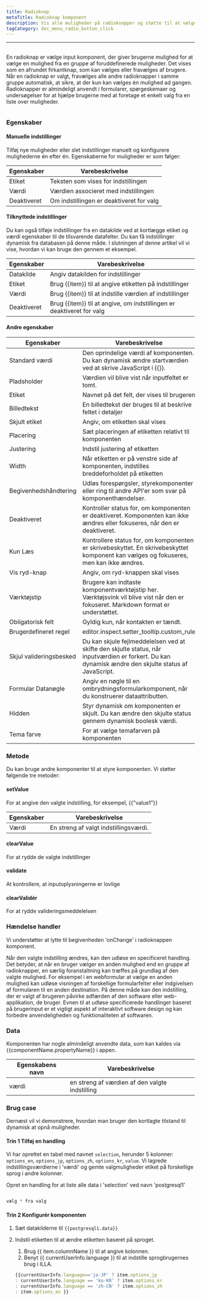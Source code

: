 ```yaml
---
title: Radioknap
metaTitle: Radioknap komponent
description: Vis alle muligheder på radioknapper og støtte til at vælge 1 mulighed.
tagCategory: doc_menu_radio_button_click
---
```


* * *

## <Heading hidden>Radioknap</Heading>

En radioknap er vælge input komponent, der giver brugerne mulighed for at vælge en mulighed fra en gruppe af foruddefinerede muligheder. Det vises som en afrundet firkantknap, som kan vælges eller fravælges af brugere. Når en radioknap er valgt, fravælges alle andre radioknapper i samme gruppe automatisk, at sikre, at der kun kan vælges én mulighed ad gangen. Radioknapper er almindeligt anvendt i formularer, spørgeskemaer og undersøgelser for at hjælpe brugerne med at foretage et enkelt valg fra en liste over muligheder.

<img src='https://cdn.illacloud.com/official-website/img/docs/assemble/radio.png' alt="" />

### Egenskaber

#### Manuelle indstillinger

Tilføj nye muligheder eller slet indstillinger manuelt og konfigurere mulighederne én efter én. Egenskaberne for muligheder er som følger: 

| Egenskaber  | Varebeskrivelse                          |
| ----------- | ---------------------------------------- |
| Etiket      | Teksten som vises for indstillingen      |
| Værdi       | Værdien associeret med indstillingen     |
| Deaktiveret | Om indstillingen er deaktiveret for valg |

#### Tilknyttede indstillinger

Du kan også tilføje indstillinger fra en datakilde ved at kortlægge etiket og værdi egenskaber til de tilsvarende datafelter. Du kan få indstillinger dynamisk fra databasen på denne måde. I slutningen af denne artikel vil vi vise, hvordan vi kan bruge den gennem et eksempel.

| Egenskaber  | Varebeskrivelse                                                       |
| ----------- | --------------------------------------------------------------------- |
| Datakilde   | Angiv datakilden for indstillinger                                    |
| Etiket      | Brug {{item}} til at angive etiketten på indstillinger                |
| Værdi       | Brug {{item}} til at indstille værdien af indstillinger               |
| Deaktiveret | Brug {{item}} til at angive, om indstillingen er deaktiveret for valg |

#### Andre egenskaber

| Egenskaber              | Varebeskrivelse                                                                                                                                      |
| ----------------------- | ---------------------------------------------------------------------------------------------------------------------------------------------------- |
| Standard værdi          | Den oprindelige værdi af komponenten. Du kan dynamisk ændre startværdien ved at skrive JavaScript i {{}}.                                            |
| Pladsholder             | Værdien vil blive vist når inputfeltet er tomt.                                                                                                      |
| Etiket                  | Navnet på det felt, der vises til brugeren                                                                                                           |
| Billedtekst             | En billedtekst der bruges til at beskrive feltet i detaljer                                                                                          |
| Skjult etiket           | Angiv, om etiketten skal vises                                                                                                                       |
| Placering               | Sæt placeringen af etiketten relativt til komponenten                                                                                                |
| Justering               | Indstil justering af etiketten                                                                                                                       |
| Width                   | Når etiketten er på venstre side af komponenten, indstilles breddeforholdet på etiketten                                                             |
| Begivenhedshåndtering   | Udløs forespørgsler, styrekomponenter eller ring til andre API'er som svar på komponenthændelser.                                                    |
| Deaktiveret             | Kontroller status for, om komponenten er deaktiveret. Komponenten kan ikke ændres eller fokuseres, når den er deaktiveret.                           |
| Kun Læs                 | Kontrollere status for, om komponenten er skrivebeskyttet. En skrivebeskyttet komponent kan vælges og fokuseres, men kan ikke ændres.                |
| Vis ryd-knap            | Angiv, om ryd-knappen skal vises                                                                                                                     |
| Værktøjstip             | Brugere kan indtaste komponentværktøjstip her. Værktøjsvink vil blive vist når den er fokuseret. Markdown format er understøttet.                    |
| Obligatorisk felt       | Gyldig kun, når kontakten er tændt.                                                                                                                  |
| Brugerdefineret regel   | editor.inspect.setter_tooltip.custom_rule                                                                                                            |
| Skjul valideringsbesked | Du kan skjule fejlmeddelelsen ved at skifte den skjulte status, når inputværdien er forkert. Du kan dynamisk ændre den skjulte status af JavaScript. |
| Formular Datanøgle      | Angiv en nøgle til en ombrydningsformularkomponent, når du konstruerer dataattributten.                                                              |
| Hidden                  | Styr dynamisk om komponenten er skjult. Du kan ændre den skjulte status gennem dynamisk boolesk værdi.                                               |
| Tema farve              | For at vælge temafarven på komponenten                                                                                                               |

### Metode

Du kan bruge andre komponenter til at styre komponenten. Vi støtter følgende tre metoder:

#### setValue

For at angive den valgte indstilling, for eksempel, {{”value1”}}

| Egenskaber | Varebeskrivelse                        |
| ---------- | -------------------------------------- |
| Værdi      | En streng af valgt indstillingsværdi.  |

#### clearValue

For at rydde de valgte indstillinger

#### validate

At kontrollere, at inputoplysningerne er lovlige

#### clearValidér

For at rydde valideringsmeddelelsen

### Hændelse handler

Vi understøtter at lytte til begivenheden 'onChange' i radioknappen komponent. 

Når den valgte indstilling ændres, kan den udløse en specificeret handling. Det betyder, at når en bruger vælger en anden mulighed end en gruppe af radioknapper, en særlig foranstaltning kan træffes på grundlag af den valgte mulighed. For eksempel i en webformular at vælge en anden mulighed kan udløse visningen af forskellige formularfelter eller indgivelsen af formularen til en anden destination. På denne måde kan den indstilling, der er valgt af brugeren påvirke adfærden af den software eller web-applikation, de bruger. Evnen til at udløse specificerede handlinger baseret på brugerinput er et vigtigt aspekt af interaktivt software design og kan forbedre anvendeligheden og funktionaliteten af softwaren.

### Data

Komponenten har nogle almindeligt anvendte data, som kan kaldes via {{componentName.propertyName}} i appen.

| Egenskabens navn | Varebeskrivelse                                 |
| ---------------- | ----------------------------------------------- |
| værdi            | en streng af værdien af den valgte indstilling  |

### Brug case

Dernæst vil vi demonstrere, hvordan man bruger den kortlagte tilstand til dynamisk at opnå muligheder. 

#### Trin 1 Tilføj en handling

Vi har oprettet en tabel med navnet `selection`, herunder 5 kolonner: `options_en`, `options_jp`, `options_zh`, `options_kr`, `value`. Vi lagrede indstillingsværdierne i 'værdi' og gemte valgmuligheder etiket på forskellige sprog i andre kolonner. 

Opret en handling for at liste alle data i 'selection' ved navn 'postgresql1'

<img src='https://cdn.illacloud.com/official-website/img/docs/assemble/radio1.png' alt="" />

```jsx
vælg * fra valg
```

#### Trin 2 Konfigurér komponenten

1.  Sæt datakilderne til `{{postgresql1.data}}` 
2.  Indstil etiketten til at ændre etiketten baseret på sproget. 

    1.  Brug {{ item.columnName }} til at angive kolonnen. 
    2.  Benyt {{ currentUserInfo.language }} til at indstille sprogbrugernes brug i ILLA.

    ```jsx
    {{currentUserInfo.language=='ja-JP' ? item.options_jp 
    : currentUserInfo.language == 'ko-KR' ? item.options_kr 
    : currentUserInfo.language == 'zh-CN' ? item.options_zh 
    : item.options_en }}
    ```

<img src='https://cdn.illacloud.com/official-website/img/docs/assemble/radio2.png' alt="" />
